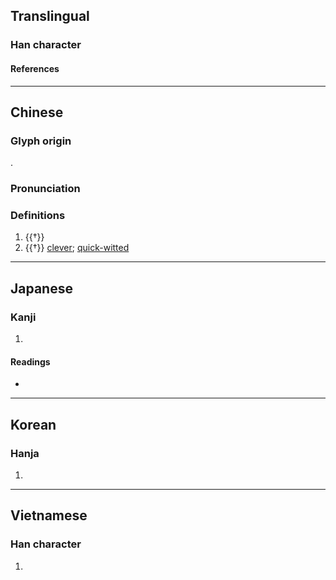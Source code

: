 {{character info}}
==Translingual==

===Han character===
{{Han char|rn=38|rad=女|as=05|sn=8|four=48427|canj=VOII|ids=⿰女令}}

====References====
{{Han ref|kx=0258.130|dkj=06163|dj=0523.190|hdz=21039.060|uh=59C8}}

----

==Chinese==
{{zh-forms}}

===Glyph origin===
{{Han etym}}
{{Han compound|女|令|ls=psc|c1=s|c2=p|t1=woman}}.

===Pronunciation===
{{zh-pron
|m=líng
|c=ling4
|mc=y
|oc=y
|cat=pn,a
}}

===Definitions===
{{zh-hanzi}}

# {{†}} {{zh-used2|n|1p=female}}
# {{†}} {{lb|zh|of women}} [[clever]]; [[quick-witted]]

----

==Japanese==

===Kanji===
{{ja-kanji|grade=|rs=女05}}

# {{rfdef|ja|sort=女05}}

====Readings====
* {{ja-readings|on=[[れい]] (rei), [[りょう]] (ryō)|kun=[[あざな]] (azana)}}

----

==Korean==

===Hanja===
{{ko-hanja|hangeul=령|rv=ryeong|mr=ryŏng}}

# {{rfdef|ko|sort=女05}}

----

==Vietnamese==

===Han character===
{{vi-hantu|[[lanh]]|rs=女05}}

# {{rfdef|vi|sort=女05}}